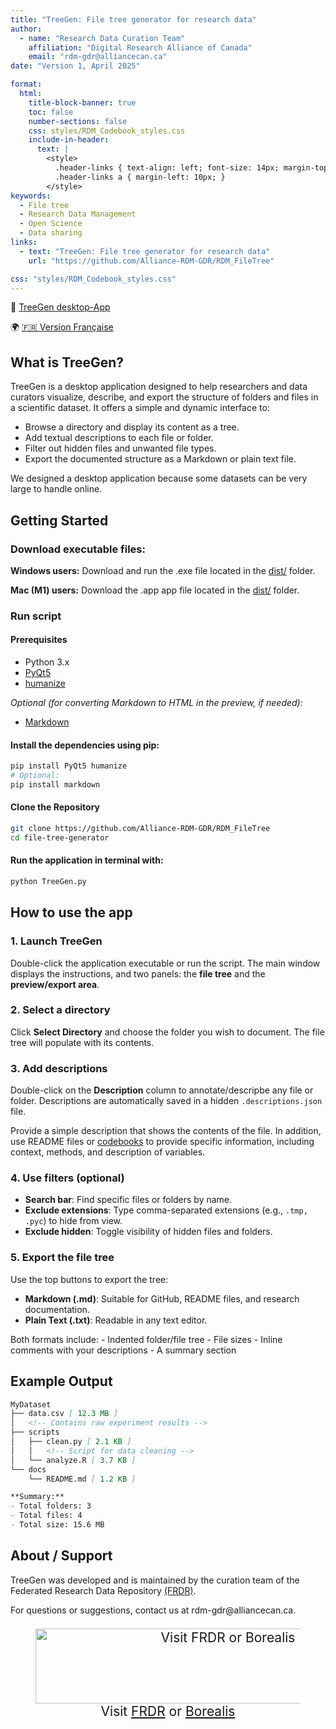 ```yaml
---
title: "TreeGen: File tree generator for research data" 
author: 
  - name: "Research Data Curation Team"
    affiliation: "Digital Research Alliance of Canada"
    email: "rdm-gdr@alliancecan.ca"
date: "Version 1, April 2025"

format: 
  html:
    title-block-banner: true
    toc: false
    number-sections: false
    css: styles/RDM_Codebook_styles.css
    include-in-header: 
      text: |
        <style>
          .header-links { text-align: left; font-size: 14px; margin-top: -15px; }
          .header-links a { margin-left: 10px; }
        </style>
keywords: 
  - File tree
  - Research Data Management
  - Open Science
  - Data sharing
links: 
  - text: "TreeGen: File tree generator for research data"
    url: "https://github.com/Alliance-RDM-GDR/RDM_FileTree"

css: "styles/RDM_Codebook_styles.css"
---
```


::: {#header-info}
<div class="header-links">
📄 <a href="https://github.com/Alliance-RDM-GDR/RDM_FileTree" target="_blank">TreeGen desktop-App</a>
</div>

<div class="language-switch">
🌍 <a href="https://alliance-rdm-gdr.github.io/RDM_OnePagers/RDM_TreeGen_fr.html" target="_blank">🇫🇷 Version Française</a>
</div>
:::

## What is TreeGen?

TreeGen is a desktop application designed to help researchers and data curators visualize, describe, and export the structure of folders and files in a scientific dataset. It offers a simple and dynamic interface to:

- Browse a directory and display its content as a tree.
- Add textual descriptions to each file or folder.
- Filter out hidden files and unwanted file types.
- Export the documented structure as a Markdown or plain text file.

::: {.callout-note}
We designed a desktop application because some datasets can be very large to handle online.
:::

## Getting Started

### Download executable files:

**Windows users:** Download and run the .exe file located in the [dist/](https://github.com/Alliance-RDM-GDR/RDM_FileTree/tree/main/dist) folder.

**Mac (M1) users:** Download the .app app file located in the [dist/](https://github.com/Alliance-RDM-GDR/RDM_FileTree/tree/main/dist) folder.

### Run script

#### Prerequisites

- Python 3.x
- [PyQt5](https://pypi.org/project/PyQt5/)
- [humanize](https://pypi.org/project/humanize/)

_Optional (for converting Markdown to HTML in the preview, if needed):_

- [Markdown](https://pypi.org/project/Markdown/)

#### Install the dependencies using pip:

```bash
pip install PyQt5 humanize
# Optional:
pip install markdown
```

#### Clone the Repository

```bash
git clone https://github.com/Alliance-RDM-GDR/RDM_FileTree
cd file-tree-generator
```
#### Run the application in terminal with:

```bash
python TreeGen.py
```

## How to use the app

### 1. Launch TreeGen

Double-click the application executable or run the script. The main window displays the instructions, and two panels: the **file tree** and the **preview/export area**.

### 2. Select a directory

Click **Select Directory** and choose the folder you wish to document. The file tree will populate with its contents.

### 3. Add descriptions

Double-click on the **Description** column to annotate/descripbe any file or folder. Descriptions are automatically saved in a hidden `.descriptions.json` file.

::: {.callout-tip}
Provide a simple description that shows the contents of the file. In addition, use README files or [codebooks](https://alliance-rdm-gdr.github.io/RDM_Codebook_App/) to provide specific information, including context, methods, and description of variables. 
:::

### 4. Use filters (optional)

- **Search bar**: Find specific files or folders by name.  
- **Exclude extensions**: Type comma-separated extensions (e.g., `.tmp, .pyc`) to hide from view.  
- **Exclude hidden**: Toggle visibility of hidden files and folders.

### 5. Export the file tree

Use the top buttons to export the tree:

- **Markdown (.md)**: Suitable for GitHub, README files, and research documentation.
- **Plain Text (.txt)**: Readable in any text editor.

Both formats include:
- Indented folder/file tree
- File sizes
- Inline comments with your descriptions
- A summary section

## Example Output

```md
MyDataset
├── data.csv [ 12.3 MB ]
│   <!-- Contains raw experiment results -->
├── scripts
│   ├── clean.py [ 2.1 KB ]
│   │   <!-- Script for data cleaning -->
│   └── analyze.R [ 3.7 KB ]
└── docs
    └── README.md [ 1.2 KB ]

**Summary:**
- Total folders: 3
- Total files: 4
- Total size: 15.6 MB

```

## About / Support

TreeGen was developed and is maintained by the curation team of the Federated Research Data Repository [(FRDR)](https://www.frdr-dfdr.ca/repo/).

For questions or suggestions, contact us at rdm-gdr@alliancecan.ca.

::: {style="text-align: center;font-size: 150%"}
![Visit [FRDR](https://www.frdr-dfdr.ca/repo/) or [Borealis](https://borealisdata.ca/)](images/General/Repositories_Logo.png){fig-alt="Logos of two Canadian research data repositories: FRDR (Federated Research Data Repository) and Borealis. The FRDR logo features a geometric pattern of yellow squares forming a diamond shape, with the repository name in black and gold text. The Borealis logo includes an artistic depiction of the Northern Lights over mountains and a lake, with the repository name in bold white text. " fig-align="center" width="600" height="120"}
:::